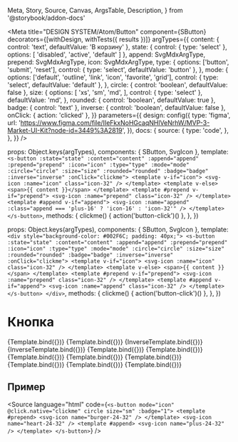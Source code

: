   Meta,
  Story,
  Source,
  Canvas,
  ArgsTable,
  Description,
} from '@storybook/addon-docs'


<Meta
  title="DESIGN SYSTEM/Atom/Button"
  component={SButton}
  decorators={[withDesign, withTests({ results })]}
  argTypes={{
    content: { control: 'text', defaultValue: 'В корзину' },
    state: {
      control: { type: 'select' },
      options: [
        'disabled',
        'active',
        'default'
      ]
    },
    append: SvgMdxArgType,
    prepend: SvgMdxArgType,
    icon: SvgMdxArgType,
    type: {
      options: ['button', 'submit', 'reset'],
      control: { type: 'select', defaultValue: 'button' },
    },
    mode: {
      options: ['default', 'outline', 'link', 'icon', 'favorite', 'grid'],
      control: { type: 'select', defaultValue: 'default' },
    },
    circle: { control: 'boolean', defaultValue: false },
    size: {
      options: [
        'xs',
        'sm',
        'md',
      ],
      control: { type: 'select' },
      defaultValue: 'md',
    },
    rounded: { control: 'boolean', defaultValue: true },
    badge: { control: 'text' },
    inverse: { control: 'boolean', defaultValue: false },
    onClick: { action: 'clicked' },
  }}
  parameters={{
    design: config({
      type: 'figma',
      url:
        'https://www.figma.com/file/IIeFkxNoHGcaqNHlVeNrhW/MVP-3-Market-UI-Kit?node-id=3449%3A2819',
    }),
    docs: {
      source: {
        type: 'code',
      },
    },
  }}
/>

  props: Object.keys(argTypes),
  components: { SButton, SvgIcon },
  template: `
    <s-button
      :state="state"
      :content="content"
      :append="append"
      :prepend="prepend"
      :icon="icon"
      :type="type"
      :mode="mode"
      :circle="circle"
      :size="size"
      :rounded="rounded"
      :badge="badge"
      :inverse="inverse"
      :onClick="clickme">
      <template v-if="icon">
        <svg-icon :name="icon" class="icon-32" />
      </template>
      <template v-else>
        <span>{{ content }}</span>
      </template>
      <template #prepend v-if="prepend">
        <svg-icon :name="prepend" class="icon-32" />
      </template>
      <template #append v-if="append">
        <svg-icon :name="append" :class="append === 'plus-16' ? 'icon-16' : 'icon-32'" />
      </template>
    </s-button>
  `,
  methods: {
    clickme() {
      action('button-click')()
    },
  },
})

  props: Object.keys(argTypes),
  components: { SButton, SvgIcon },
  template: `
    <div style="background-color: #002F6C; padding: 40px;">
      <s-button
      :state="state"
      :content="content"
      :append="append"
      :prepend="prepend"
      :icon="icon"
      :type="type"
      :mode="mode"
      :circle="circle"
      :size="size"
      :rounded="rounded"
      :badge="badge"
      :inverse="inverse"
      :onClick="clickme">
        <template v-if="icon">
          <svg-icon :name="icon" class="icon-32" />
        </template>
        <template v-else>
          <span>{{ content }}</span>
        </template>
        <template #prepend v-if="prepend">
          <svg-icon :name="prepend" class="icon-32" />
        </template>
        <template #append v-if="append">
          <svg-icon :name="append" class="icon-32" />
        </template>
      </s-button>
    </div>
  `,
  methods: {
    clickme() {
      action('button-click')()
    },
  },
})

# Кнопка

<Description />

<Canvas withToolbar withSource="none">
  <Story name="SButton (default)">
    {Template.bind({})}
  </Story>
  <Story
    name="SButton (outline)"
    args={{
      mode: 'outline',
      append: 'arrow-24-32'
    }}
  >
    {Template.bind({})}
  </Story>
  <Story name="SButton (default inverse)" args={{ inverse: true }}>
    {InverseTemplate.bind({})}
  </Story>
  <Story
    name="SButton (outline inverse)"
    args={{
      mode: 'outline',
      append: 'arrow-24-32',
      inverse: true
    }}
  >
    {InverseTemplate.bind({})}
  </Story>
  <Story
    name="SButton (link)"
    args={{
      mode: 'link',
      content: 'Кнопка',
      append: 'arrow-24-32'
    }}
  >
    {Template.bind({})}
  </Story>
  <Story
    name="SButton (icon)"
    args={{
      mode: 'icon',
      append: null,
      icon: 'heart-24-32'
    }}
  >
    {Template.bind({})}
  </Story>
  <Story
    name="SButton (favorite)"
    args={{
      mode: 'favorite',
      append: null,
      icon: 'heart-24-32',
    }}
  >
    {Template.bind({})}
  </Story>
  <Story
    name="SButton (default small)"
    args={{
      content: 'Подписаться',
      append: null,
      size: 'sm'
    }}
  >
    {Template.bind({})}
  </Story>
  <Story
    name="SButton (link small)"
    args={{
      mode: 'link',
      content: 'Показать ещё',
      append: 'plus-16',
      size: 'sm'
    }}
  >
    {Template.bind({})}
  </Story>
  <Story
    name="SButton (grid)"
    args={{
      rounded: false,
      mode: 'grid',
      content: 'Очистить все фильтры',
      append: 'close-24-32'
    }}
  >
    {Template.bind({})}
  </Story>
  <Story
    name="SButton (add to basket)"
    args={{
      append: 'plus-24-32',
    }}
  >
    {Template.bind({})}
  </Story>
  <Story
    name="SButton (show more)"
    args={{
      content: 'Показать ещё',
      mode: 'outline',
      append: 'plus-24-32',
    }}
  >
    {Template.bind({})}
  </Story>
</Canvas>

## Пример

<Source
  language="html"
  code={`
<s-button mode="icon" @click.native="clickme" circle size="sm" :badge="1">
  <template #prepend>
    <svg-icon name="burger-24-32" />
  </template>
  <svg-icon name="heart-24-32" />
  <template #append>
    <svg-icon name="plus-24-32" />
  </template>
</s-button>
  `}
/>

<ArgsTable />
